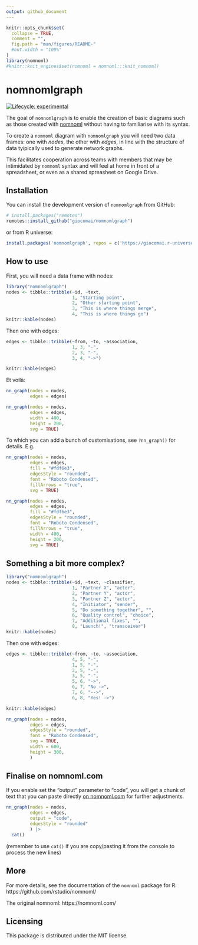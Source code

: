 ```yaml
---
output: github_document
---
```


<!-- README.md is generated from README.Rmd. Please edit that file -->

```r
knitr::opts_chunk$set(
  collapse = TRUE,
  comment = "",
  fig.path = "man/figures/README-"
  #out.width = "100%"
)
library(nomnoml)
#knitr::knit_engines$set(nomnoml = nomnoml:::knit_nomnoml)
```

# nomnomlgraph

<!-- badges: start -->
[![Lifecycle: experimental](https://img.shields.io/badge/lifecycle-experimental-orange.svg)](https://lifecycle.r-lib.org/articles/stages.html#experimental)
<!-- badges: end -->


The goal of `nomnomlgraph` is to enable the creation of basic diagrams such as those created with [nomnoml](https://nomnoml.com/) without having to familiarise with its syntax.

To create a `nomnoml` diagram with `nomnomlgraph` you will need two data frames: one with *nodes*, the other with *edges*, in line with the structure of data tyipically used to generate network graphs.

This facilitates cooperation across teams with members that may be intimidated by `nomnoml` syntax and will feel at home in front of a spreadsheet, or even as a shared spreasheet on Google Drive.


## Installation

You can install the development version of `nomnomlgraph` from GitHub:

``` r
# install.packages("remotes")
remotes::install_github("giocomai/nomnomlgraph")
```

or from R universe:

``` r
install.packages('nomnomlgraph', repos = c('https://giocomai.r-universe.dev', 'https://cloud.r-project.org'))
```

## How to use

First, you will need a data frame with nodes:

```r
library("nomnomlgraph")
nodes <- tibble::tribble(~id, ~text, 
                         1, "Starting point",
                         2, "Other starting point",
                         3, "This is where things merge",
                         4, "This is where things go")
knitr::kable(nodes)
```

Then one with edges:

```r
edges <- tibble::tribble(~from, ~to, ~association,
                         1, 3, "-", 
                         2, 3, "-",
                         3, 4, "->")

knitr::kable(edges)
```

Et voilà:

```r

nn_graph(nodes = nodes, 
         edges = edges)

```

```r
nn_graph(nodes = nodes, 
         edges = edges,
         width = 400,
         height = 200,
         svg = TRUE)
```

To which you can add a bunch of customisations, see `?nn_graph()` for details. E.g. 

```r
nn_graph(nodes = nodes, 
         edges = edges,
         fill = "#fdf6e3",
         edgesStyle = "rounded", 
         font = "Roboto Condensed",
         fillArrows = "true",
         svg = TRUE)
```

```r
nn_graph(nodes = nodes, 
         edges = edges,
         fill = "#fdf6e3",
         edgesStyle = "rounded", 
         font = "Roboto Condensed",
         fillArrows = "true",
         width = 400,
         height = 200,
         svg = TRUE)
```


## Something a bit more complex?


```r
library("nomnomlgraph")
nodes <- tibble::tribble(~id, ~text, ~classifier,
                         1, "Partner X", "actor",
                         2, "Partner Y", "actor",
                         3, "Partner Z", "actor",
                         4, "Initiator", "sender",
                         5, "Do something together", "",
                         6, "Quality control", "choice", 
                         7, "Additional fixes", "", 
                         8, "Launch!", "transceiver")
knitr::kable(nodes)
```

Then one with edges:

```r
edges <- tibble::tribble(~from, ~to, ~association,
                         4, 5, "-",
                         1, 5, "-", 
                         2, 5, "-",
                         3, 5, "-",
                         5, 6, "->",
                         6, 7, "No ->",
                         7, 6, "-->", 
                         6, 8, "Yes! ->")

knitr::kable(edges)
```


```r
nn_graph(nodes = nodes, 
         edges = edges,
         edgesStyle = "rounded", 
         font = "Roboto Condensed",
         svg = TRUE,
         width = 600,
         height = 300,
         )
```

## Finalise on nomnoml.com

If you enable set the "output" parameter to "code", you will get a chunk of text that you can paste directly [on nomnoml.com](https://nomnoml.com/#view/%23direction%3A%20down%0A%23edges%3A%20rounded%0A%23lineWidth%3A%201%0A%23fill%3A%20%23FEFEFF%0A%23zoom%3A%204%0A%23arrowSize%3A%201%0A%23bendSize%3A%200.3%0A%23gutter%3A%205%0A%23edgeMargin%3A%200%0A%23fillArrows%3A%20false%0A%23font%3A%20sans%0A%23fontSize%3A%2012%0A%23leading%3A%201.25%0A%23padding%3A%208%0A%23spacing%3A%2040%0A%23stroke%3A%20%2333322E%0A%23title%3A%20filename%0A%0A%5B%3Csender%3EInitiator%5D-%5BDo%20something%20together%5D%0A%5B%3Cactor%3EPartner%20X%5D-%5BDo%20something%20together%5D%0A%5B%3Cactor%3EPartner%20Y%5D-%5BDo%20something%20together%5D%0A%5B%3Cactor%3EPartner%20Z%5D-%5BDo%20something%20together%5D%0A%5BDo%20something%20together%5D-%3E%5B%3Cchoice%3EQuality%20control%5D%0A%5B%3Cchoice%3EQuality%20control%5DNo%20-%3E%5BAdditional%20fixes%5D%0A%5BAdditional%20fixes%5D--%3E%5B%3Cchoice%3EQuality%20control%5D%0A%5B%3Cchoice%3EQuality%20control%5DYes!%20-%3E%5B%3Ctransceiver%3ELaunch!%5D) for further adjustments. 

```r
nn_graph(nodes = nodes, 
         edges = edges,
         output = "code",
         edgesStyle = "rounded"
         ) |> 
  cat()
```


(remember to use `cat()` if you are copy/pasting it from the console to process the new lines)


## More

For more details, see the documentation of the `nomnoml` package for R: https://github.com/rstudio/nomnoml/

The original nomnoml: https://nomnoml.com/


## Licensing

This package is distributed under the MIT license. 
